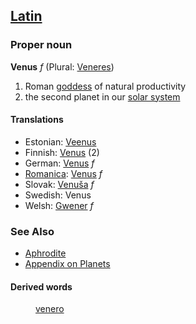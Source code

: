 ==[[Latin]]==
===Proper noun===
'''Venus''' ''f'' (Plural: [[Veneres]])

# Roman [[goddess]] of natural productivity
# the second planet in our [[solar system]]

==== Translations ====
*Estonian: [[Veenus]]
*Finnish: [[Venus]] (2)
*German: [[Venus]] ''f''
*[[Romanica]]: [[Venus]] ''f''
*Slovak: [[Venuša]] ''f''
*Swedish: Venus
*Welsh: [[Gwener]] ''f''

=== See Also ===
* [[Aphrodite]]
*[[Wiktionary_Appendix:Planets|Appendix on Planets]]

====Derived words====
: [[venero]]